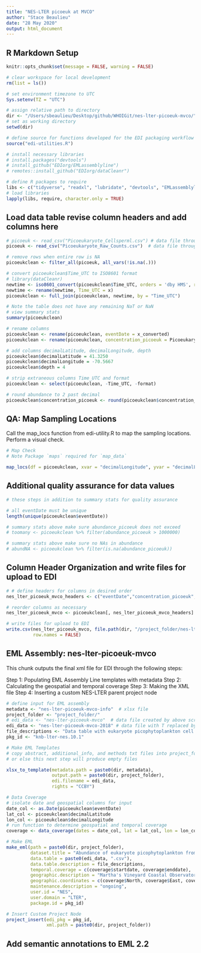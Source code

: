 ```yaml
---
title: "NES-LTER picoeuk at MVCO"
author: "Stace Beaulieu"
date: "28 May 2020"
output: html_document
---
```


## R Markdown Setup

```r
knitr::opts_chunk$set(message = FALSE, warning = FALSE)

# clear workspace for local development
rm(list = ls())

# set environment timezone to UTC
Sys.setenv(TZ = "UTC")

# assign relative path to directory
dir <- "/Users/sbeaulieu/Desktop/github/WHOIGit/nes-lter-picoeuk-mvco/" 
# set as working directory
setwd(dir)

# define source for functions developed for the EDI packaging workflow
source("edi-utilities.R")

# install necessary libraries
# install.packages("devtools")
# install_github("EDIorg/EMLassemblyline")
# remotes::install_github("EDIorg/dataCleanr")

# define R packages to require
libs <- c("tidyverse", "readxl", "lubridate", "devtools", "EMLassemblyline", "EML", "maps", "xml2", "dataCleanr")
# load libraries
lapply(libs, require, character.only = TRUE)
```

## Load data table revise column headers and add columns here

```r

# picoeuk <- read_csv("Picoeukaryote_Cellsperml.csv") # data file through 2016
picoeuk <- read_csv("Picoeukaryote_Raw_Counts.csv")  # data file through 2018

# remove rows when entire row is NA
picoeukclean <- filter_all(picoeuk, all_vars(!is.na(.)))

# convert picoeukclean$Time_UTC to ISO8601 format
# library(dataCleanr)
newtime <- iso8601_convert(picoeukclean$Time_UTC, orders = 'dby HMS', return.format = TRUE)
newtime <- rename(newtime, Time_UTC = x)
picoeukclean <- full_join(picoeukclean, newtime, by = "Time_UTC")

# Note the table does not have any remaining NaT or NaN
# view summary stats
summary(picoeukclean)

# rename columns
picoeukclean <- rename(picoeukclean, eventDate = x_converted)
picoeukclean <- rename(picoeukclean, concentration_picoeuk = Picoeukaryote_Concentration_Cells_per_mL)

# add columns decimalLatitude, decimalLongitude, depth
picoeukclean$decimalLatitude = 41.3250
picoeukclean$decimalLongitude = -70.5667
picoeukclean$depth = 4

# strip extraneous columns Time_UTC and format
picoeukclean <- select(picoeukclean, -Time_UTC, -format)

# round abundance to 2 past decimal
picoeukclean$concentration_picoeuk <- round(picoeukclean$concentration_picoeuk, digits = 2)

```


## QA: Map Sampling Locations

Call the map_locs function from edi-utility.R to map the sampling locations. Perform a visual check.

```r

# Map Check
# Note Package `maps` required for `map_data`

map_locs(df = picoeukclean, xvar = "decimalLongitude", yvar = "decimalLatitude", region = "transect", colorvar = NULL)


```

## Additional quality assurance for data values

```r
# these steps in addition to summary stats for quality assurance

# all eventDate must be unique
length(unique(picoeukclean$eventDate))

# summary stats above make sure abundance_picoeuk does not exceed
# toomany <- picoeukclean %>% filter(abundance_picoeuk > 1000000)

# summary stats above make sure no NAs in abundance
# abundNA <- picoeukclean %>% filter(is.na(abundance_picoeuk))


```

## Column Header Organization and write files for upload to EDI
```r
# # define headers for columns in desired order
nes_lter_picoeuk_mvco_headers <- c("eventDate","concentration_picoeuk", "decimalLatitude","decimalLongitude","depth")

# reorder columns as necessary
nes_lter_picoeuk_mvco <- picoeukclean[, nes_lter_picoeuk_mvco_headers]

# write files for upload to EDI
write.csv(nes_lter_picoeuk_mvco, file.path(dir, "/project_folder/nes-lter-picoeuk-mvco.csv"),
          row.names = FALSE)

```


## EML Assembly: nes-lter-picoeuk-mvco

This chunk outputs the final xml file for EDI through the following steps:

Step 1: Populating EML Assembly Line templates with metadata
Step 2: Calculating the geospatial and temporal coverage 
Step 3: Making the XML file 
Step 4: Inserting a custom NES-LTER parent project node 

```r

# define input for EML assembly
metadata <- "nes-lter-picoeuk-mvco-info"  # xlsx file
project_folder <- "project_folder/"
# edi_data <- "nes-lter-picoeuk-mvco"  # data file created by above script
edi_data <- "nes-lter-picoeuk-mvco-2018" # data file with T replaced by space in ISO8601 time format
file_descriptions <- "Data table with eukaryote picophytoplankton cell concentration and time sampled"
pkg_id <- "knb-lter-nes.10.1"

# Make EML Templates
# copy abstract, additional_info, and methods txt files into project_folder
# or else this next step will produce empty files

xlsx_to_template(metadata.path = paste0(dir, metadata),
                 output.path = paste0(dir, project_folder),
                 edi.filename = edi_data,
                 rights = "CCBY")

# Data Coverage
# isolate date and geospatial columns for input
date_col <- as.Date(picoeukclean$eventDate)
lat_col <- picoeukclean$decimalLatitude
lon_col <- picoeukclean$decimalLongitude
# run function to determine geospatial and temporal coverage
coverage <- data_coverage(dates = date_col, lat = lat_col, lon = lon_col)

# Make EML
make_eml(path = paste0(dir, project_folder),
         dataset.title = "Abundance of eukaryote picophytoplankton from a moored submersible flow cytometer at Martha's Vineyard Coastal Observatory, ongoing since 2003",
         data.table = paste0(edi_data, ".csv"),
         data.table.description = file_descriptions,
         temporal.coverage = c(coverage$startdate, coverage$enddate),
         geographic.description = "Martha's Vineyard Coastal Observatory",
         geographic.coordinates = c(coverage$North, coverage$East, coverage$South, coverage$West),
         maintenance.description = "ongoing",
         user.id = "NES",
         user.domain = "LTER",
         package.id = pkg_id)

# Insert Custom Project Node
project_insert(edi_pkg = pkg_id, 
               xml.path = paste0(dir, project_folder))
```

## Add semantic annotations to EML 2.2
